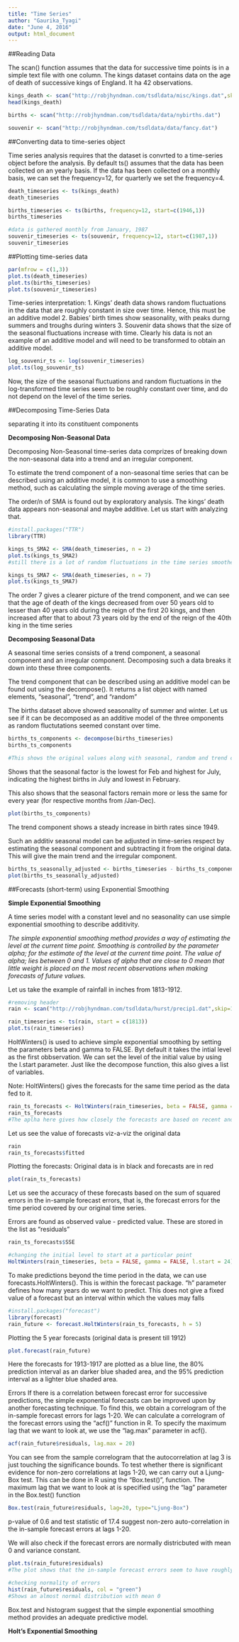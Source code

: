 ```yaml
---
title: "Time Series"
author: "Gaurika_Tyagi"
date: "June 4, 2016"
output: html_document
---
```


##Reading Data

The scan() function assumes that the data for successive time
points is in a simple text file with one column. The kings dataset contains data on the age of death of successive kings of England. It ha 42 observations.

```r
kings_death <- scan("http://robjhyndman.com/tsdldata/misc/kings.dat",skip=3)
head(kings_death)

births <- scan("http://robjhyndman.com/tsdldata/data/nybirths.dat")

souvenir <- scan("http://robjhyndman.com/tsdldata/data/fancy.dat")
```

##Converting data to time-series object

Time series analysis requires that the dataset is convrted to a time-series object before the analysis. By default ts() assumes that the data has been collected on an yearly basis. If the data has been collected on a monthly basis, we can set the frequency=12, for quarterly we set the frequency=4.

```r
death_timeseries <- ts(kings_death)
death_timeseries

births_timeseries <- ts(births, frequency=12, start=c(1946,1))
births_timeseries

#data is gathered monthly from January, 1987
souvenir_timeseries <- ts(souvenir, frequency=12, start=c(1987,1))
souvenir_timeseries
```

##Plotting time-series data

```r
par(mfrow = c(1,3))
plot.ts(death_timeseries)
plot.ts(births_timeseries)
plot.ts(souvenir_timeseries)
```

Time-series interpretation:
1. Kings' death data shows random fluctuations in the data that are roughly constant in size over time. Hence, this must be an additive model
2. Babies' birth times show seasonality, with peaks durng summers and troughs during winters
3. Souvenir data shows that the size of the seasonal fluctuations increase with time. Clearly his data is not an example of an additive model and will need to be transformed to obtain an additive model.

```r
log_souvenir_ts <- log(souvenir_timeseries)
plot.ts(log_souvenir_ts)
```

Now, the size of the seasonal fluctuations and random fluctuations in the log-transformed time series seem to be roughly constant over time, and do not depend on the level of the time series.

##Decomposing Time-Series Data

separating it into its constituent components

__Decomposing Non-Seasonal Data__

Decomposing Non-Seasonal time-series data comprizes of breaking down the non-seasonal data into a trend and an irregular component.

To estimate the trend component of a non-seasonal time series that can be described using an additive model, it is
common to use a smoothing method, such as calculating the simple moving average of the time series.

The order/n of SMA is found out by exploratory analysis. The kings' death data appears non-seasonal and maybe additive. Let us start with analyzing that.

```r
#install.packages("TTR")
library(TTR)

kings_ts_SMA2 <- SMA(death_timeseries, n = 2)
plot.ts(kings_ts_SMA2)
#still there is a lot of random fluctuations in the time series smoothed using a simple moving average of order 2. Now, we try a higher order

kings_ts_SMA7 <- SMA(death_timeseries, n = 7)
plot.ts(kings_ts_SMA7)
```

The order 7 gives a clearer picture of the trend component, and we can see that the age of death of the kings decreased from over 50 years old to lesser than 40 years old during the reign of the first 20 kings, and then increased after that to about 73 years old by the end of the reign of the 40th king in the time series

__Decomposing Seasonal Data__

A seasonal time series consists of a trend component, a seasonal component and an irregular component. Decomposing such a data breaks it down into these three components.

The trend component that can be described using an additive model can be found out using the decompose(). It returns a list object with named elements, “seasonal”, “trend”, and “random”

The births dataset above showed seasonality of summer and winter. Let us see if it can be decomposed as an additive model of the three omponents as random fluctutations seemed constant over time.

```r
births_ts_components <- decompose(births_timeseries)
births_ts_components

#This shows the original values along with seasonal, random and trend components. It also shows that the seasonality appears to be additive.
```

Shows that the seasonal factor is the lowest for Feb and highest for July, indicating the highest births in July and lowest in February. 

This also shows that the seasonal factors remain more or less the same for every year (for respective months from /Jan-Dec).

```r
plot(births_ts_components)
```

The trend component shows a steady increase in birth rates since 1949.

Such an additiv seasonal model can be adjusted in time-series respect by estimating the seasonal component and subtracting it from the original data. This will give the main trend and the irregular component.

```r
births_ts_seasonally_adjusted <- births_timeseries - births_ts_components$seasonal
plot(births_ts_seasonally_adjusted)
```

##Forecasts (short-term) using Exponential Smoothing

__Simple Exponential Smoothing__

A time series model with a constant level and no seasonality can use simple exponential smoothing to describe additivity. 

<I>The simple exponential smoothing method provides a way of estimating the level at the current time point. Smoothing is controlled by the parameter alpha; for the estimate of the level at the current time point. The value of alpha; lies between 0 and 1. Values of alpha that are close to 0 mean that little weight is placed on the most recent observations when making forecasts of future values.</I>

Let us take the example of rainfall in inches from 1813-1912.

```r
#removing header
rain <- scan("http://robjhyndman.com/tsdldata/hurst/precip1.dat",skip=1)

rain_timeseries <- ts(rain, start = c(1813))
plot.ts(rain_timeseries)
```

HoltWinters() is used to achieve simple exponential smoothing by setting the parameters beta and gamma to FALSE. Byt default it takes the intial level as the first obbservation. We can set the level of the initial value by using the l.start parameter. Just like the decompose function, this also gives a list of variables.

Note: HoltWinters() gives the forecasts for the same time period as the data fed to it.

```r
rain_ts_forecasts <- HoltWinters(rain_timeseries, beta = FALSE, gamma = FALSE)
rain_ts_forecasts
#The aplha here gives how closely the forecasts are based on recent and not so recent observations.
```

Let us see the value of forecasts viz-a-viz the original data

```r
rain
rain_ts_forecasts$fitted
```

Plotting the forecasts: Original data is in black and forecasts are in red

```r
plot(rain_ts_forecasts)
```

Let us see the accuracy of these forecasts based on the sum of squared errors in the in-sample forecast errors, that is, the forecast errors for the time period covered by our original time series.

Errors are found as observed value - predicted value. These are stored in the list as "residuals"

```r
rain_ts_forecasts$SSE

#changing the initial level to start at a particular point
HoltWinters(rain_timeseries, beta = FALSE, gamma = FALSE, l.start = 24)
```

To make predictions beyond the time period in the data, we can use forecasts.HoltWinters(). This is within the forecast package. "h" parameter defines how many years do we want to predict. This does not give a fixed value of a forecast but an interval within which the values may falls

```r
#install.packages("forecast")
library(forecast)
rain_future <- forecast.HoltWinters(rain_ts_forecasts, h = 5)
```

Plotting the 5 year forecasts (original data is present till 1912)

```r
plot.forecast(rain_future)
```

Here the forecasts for 1913-1917 are plotted as a blue line, the 80% prediction interval as an darker blue shaded area,
and the 95% prediction interval as a lighter blue shaded area.

Errors
If there is a correlation between forecast error for successive predictions, the simple exponential forecasts can be improved upon by another forecasting technique. To find this, we obtain a correlogram of the in-sample forecast errors for lags 1-20. We can calculate a correlogram of the forecast errors using the “acf()” function in R. To specify the maximum lag that we want to look at, we use the “lag.max” parameter in acf().

```r
acf(rain_future$residuals, lag.max = 20)
```

You can see from the sample correlogram that the autocorrelation at lag 3 is just touching the significance bounds.
To test whether there is significant evidence for non-zero correlations at lags 1-20, we can carry out a Ljung-
Box test. This can be done in R using the “Box.test()”, function. The maximum lag that we want to look at is
specified using the “lag” parameter in the Box.test() function

```r
Box.test(rain_future$residuals, lag=20, type="Ljung-Box")
```

p-value of 0.6 and test statistic of 17.4 suggest non-zero auto-correlation in the in-sample forecast errors at lags 1-20.

We will also check if the forecast errors are normally districbuted with mean 0 and variance constant.

```r
plot.ts(rain_future$residuals)
#The plot shows that the in-sample forecast errors seem to have roughly constant variance over time, although the size of the fluctuations in the start of the time series (1820-1830) may be slightly less than that at later dates (eg.1840-1850)

#checking normality of errors
hist(rain_future$residuals, col = "green")
#Shows an almost normal distribution with mean 0
```

Box.test and histogram suggest that the simple exponential smoothing method provides an adequate predictive model.

__Holt's Exponential Smoothing__

